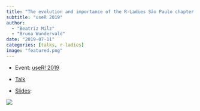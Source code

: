 ```yaml
---
title: "The evolution and importance of the R-Ladies São Paulo chapter in Brazil"
subtitle: "useR 2019"
author: 
  - "Beatriz Milz"
  - "Bruna Wundervald"
date: "2019-07-11"
categories: [talks, r-ladies]
image: "featured.png"
---
```


-   Event: [useR! 2019](https://user2019.r-project.org/)


-   [Talk](https://youtu.be/2HK6hjwhdRk?t=880)

-   [Slides](https://beatrizmilz.github.io/useR2019/):


[![](featured.png){fig-align="center"}](https://beatrizmilz.github.io/useR2019/)
